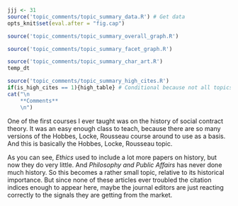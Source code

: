 ```r
jjj <- 31
source('topic_comments/topic_summary_data.R') # Get data
opts_knit$set(eval.after = "fig.cap")
```

```r
source('topic_comments/topic_summary_overall_graph.R')
```

```r

source('topic_comments/topic_summary_facet_graph.R')
```

```r

source('topic_comments/topic_summary_char_art.R')
temp_dt
```

```r
source('topic_comments/topic_summary_high_cites.R')
if(is_high_cites == 1){high_table} # Conditional because not all topics have high cites
cat("\n
	**Comments**
	\n")
```

One of the first courses I ever taught was on the history of social contract theory. It was an easy enough class to teach, because there are so many versions of the Hobbes, Locke, Rousseau course around to use as a basis. And this is basically the Hobbes, Locke, Rousseau topic.

As you can see, _Ethics_ used to include a lot more papers on history, but now they do very little. And _Philosophy and Public Affairs_ has never done much history. So this becomes a rather small topic, relative to its historical importance. But since none of these articles ever troubled the citation indices enough to appear here, maybe the journal editors are just reacting correctly to the signals they are getting from the market.
